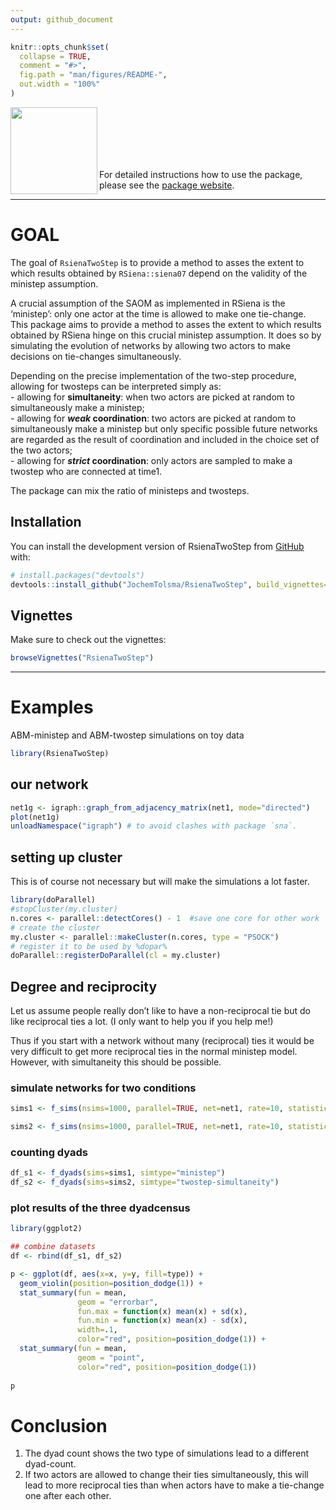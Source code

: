 ```yaml
---
output: github_document
---
```


<!-- README.md is generated from README.Rmd. Please edit that file -->

```r
knitr::opts_chunk$set(
  collapse = TRUE,
  comment = "#>",
  fig.path = "man/figures/README-",
  out.width = "100%"
)
```

 <a href="https://jochemtolsma.github.io/RsienaTwoStep/"><img src="man/figures/logo.png" align="left" height="139" /></a>

<br> 
<br>
<br>
<br>
<br>


For detailed instructions how to use the package, please see the [package website](https://jochemtolsma.github.io/RsienaTwoStep/).

---  

# GOAL
 
The goal of `RsienaTwoStep` is to provide a method to asses the extent to which results obtained by `RSiena::siena07` depend on the validity of the ministep assumption.

A crucial assumption of the SAOM as implemented in RSiena is the 'ministep': only one actor at the time is allowed to make one tie-change. This package aims to provide a method to asses the extent to which results obtained by RSiena hinge on this crucial ministep assumption. It does so by simulating the evolution of networks by allowing two actors to make decisions on tie-changes simultaneously.  

Depending on the precise implementation of the two-step procedure, allowing for twosteps can be interpreted simply as:  
- allowing for **simultaneity**: when two actors are picked at random to simultaneously make a ministep;     
- allowing for ***weak* coordination**: two actors are picked at random to simultaneously make a ministep but only specific possible future networks are regarded as the result of coordination and included in the choice set of the two actors;  
- allowing for ***strict* coordination**: only actors are sampled to make a twostep who are connected at time1.  

The package can mix the ratio of ministeps and twosteps. 

## Installation

You can install the development version of RsienaTwoStep from [GitHub](https://github.com/) with:

```r
# install.packages("devtools")
devtools::install_github("JochemTolsma/RsienaTwoStep", build_vignettes=TRUE)
```

## Vignettes

Make sure to check out the vignettes: 

```r
browseVignettes("RsienaTwoStep")
```

---  

# Examples

ABM-ministep and ABM-twostep simulations on toy data

```r
library(RsienaTwoStep)
```

## our network

```r
net1g <- igraph::graph_from_adjacency_matrix(net1, mode="directed")
plot(net1g)
unloadNamespace("igraph") # to avoid clashes with package `sna`. 
```

## setting up cluster 

This is of  course not necessary but will make the simulations a lot faster. 

```r
library(doParallel)
#stopCluster(my.cluster) 
n.cores <- parallel::detectCores() - 1  #save one core for other work
# create the cluster
my.cluster <- parallel::makeCluster(n.cores, type = "PSOCK")
# register it to be used by %dopar%
doParallel::registerDoParallel(cl = my.cluster)
```


## Degree and reciprocity 

Let us assume people really don't like to have a non-reciprocal tie but do like reciprocal ties a lot. (I only want to help you if you help me!)

Thus if you start with a network without many (reciprocal) ties it would be very difficult to get more reciprocal ties in the normal ministep model. However, with simultaneity this should be possible. 

### simulate networks for two conditions

```r
sims1 <- f_sims(nsims=1000, parallel=TRUE, net=net1, rate=10, statistics=list(f_degree, f_recip), parameters=c(-1,2), p2step=0, chain=FALSE) #ministep only

sims2 <- f_sims(nsims=1000, parallel=TRUE, net=net1, rate=10, statistics=list(f_degree, f_recip), parameters=c(-1,2), p2step=1, chain=FALSE) #twostep-simultaneity
```

### counting dyads

```r
df_s1 <- f_dyads(sims=sims1, simtype="ministep") 
df_s2 <- f_dyads(sims=sims2, simtype="twostep-simultaneity") 
```

### plot results of the three dyadcensus 

```r
library(ggplot2)

## combine datasets
df <- rbind(df_s1, df_s2)

p <- ggplot(df, aes(x=x, y=y, fill=type)) + 
  geom_violin(position=position_dodge(1)) + 
  stat_summary(fun = mean,
               geom = "errorbar",
               fun.max = function(x) mean(x) + sd(x),
               fun.min = function(x) mean(x) - sd(x),
               width=.1,
               color="red", position=position_dodge(1)) + 
  stat_summary(fun = mean,
               geom = "point",
               color="red", position=position_dodge(1)) 
  
p
```

# Conclusion

1. The dyad count shows the two type of simulations lead to a different dyad-count.     
2. If two actors are allowed to change their ties simultaneously, this will lead to more reciprocal ties than when actors have to make a tie-change one after each other. 


<!--- 

What is special about using `README.Rmd` instead of just `README.md`? You can include R chunks like so:

```r
summary(cars)
```

You'll still need to render `README.Rmd` regularly, to keep `README.md` up-to-date. `devtools::build_readme()` is handy for this. You could also use GitHub Actions to re-render `README.Rmd` every time you push. An example workflow can be found here: <https://github.com/r-lib/actions/tree/v1/examples>.

You can also embed plots, for example:

```r
plot(pressure)
```

In that case, don't forget to commit and push the resulting figure files, so they display on GitHub and CRAN.

--> 
